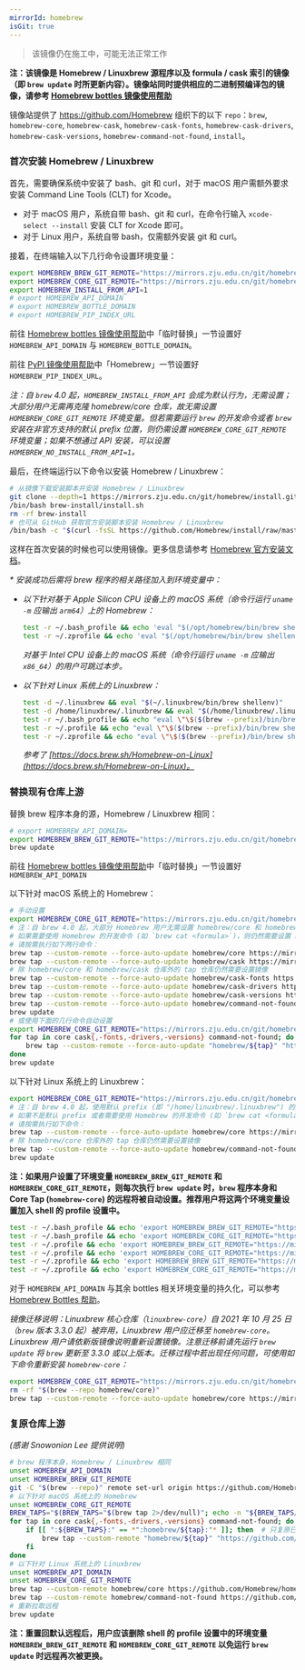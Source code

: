 ```yaml
---
mirrorId: homebrew
isGit: true
---
```


> 该镜像仍在施工中，可能无法正常工作

**注：该镜像是 Homebrew / Linuxbrew 源程序以及 formula / cask 索引的镜像（即 `brew update` 时所更新内容）。镜像站同时提供相应的二进制预编译包的镜像，请参考 [Homebrew bottles 镜像使用帮助](/docs/homebrew-bottles/)**

镜像站提供了 https://github.com/Homebrew 组织下的以下 `repo`：`brew`, `homebrew-core`, `homebrew-cask`, `homebrew-cask-fonts`, `homebrew-cask-drivers`, `homebrew-cask-versions`, `homebrew-command-not-found`, `install`。

### 首次安装 Homebrew / Linuxbrew

首先，需要确保系统中安装了 bash、git 和 curl，对于 macOS 用户需额外要求安装 Command Line Tools (CLT) for Xcode。

- 对于 macOS 用户，系统自带 bash、git 和 curl，在命令行输入 `xcode-select --install` 安装 CLT for Xcode 即可。
- 对于 Linux 用户，系统自带 bash，仅需额外安装 git 和 curl。

接着，在终端输入以下几行命令设置环境变量：

```bash
export HOMEBREW_BREW_GIT_REMOTE="https://mirrors.zju.edu.cn/git/homebrew/brew.git"
export HOMEBREW_CORE_GIT_REMOTE="https://mirrors.zju.edu.cn/git/homebrew/homebrew-core.git"
export HOMEBREW_INSTALL_FROM_API=1
# export HOMEBREW_API_DOMAIN
# export HOMEBREW_BOTTLE_DOMAIN
# export HOMEBREW_PIP_INDEX_URL
```

前往 [Homebrew bottles 镜像使用帮助](/homebrew-bottles/)中「临时替换」一节设置好 `HOMEBREW_API_DOMAIN` 与 `HOMEBREW_BOTTLE_DOMAIN`。

前往 [PyPI 镜像使用帮助](/pypi/)中「Homebrew」一节设置好 `HOMEBREW_PIP_INDEX_URL`。

_注：自 `brew` 4.0 起，`HOMEBREW_INSTALL_FROM_API` 会成为默认行为，无需设置；大部分用户无需再克隆 homebrew/core 仓库，故无需设置 `HOMEBREW_CORE_GIT_REMOTE` 环境变量。但若需要运行 `brew` 的开发命令或者 `brew` 安装在非官方支持的默认 prefix 位置，则仍需设置  `HOMEBREW_CORE_GIT_REMOTE` 环境变量；如果不想通过 API 安装，可以设置 `HOMEBREW_NO_INSTALL_FROM_API=1`。_

最后，在终端运行以下命令以安装 Homebrew / Linuxbrew：

```bash
# 从镜像下载安装脚本并安装 Homebrew / Linuxbrew
git clone --depth=1 https://mirrors.zju.edu.cn/git/homebrew/install.git brew-install
/bin/bash brew-install/install.sh
rm -rf brew-install
# 也可从 GitHub 获取官方安装脚本安装 Homebrew / Linuxbrew
/bin/bash -c "$(curl -fsSL https://github.com/Homebrew/install/raw/master/install.sh)"
```

这样在首次安装的时候也可以使用镜像。更多信息请参考 [Homebrew 官方安装文档](https://docs.brew.sh/Installation)。

_* 安装成功后需将 brew 程序的相关路径加入到环境变量中：_

- _以下针对基于 Apple Silicon CPU 设备上的 macOS 系统（命令行运行 `uname -m` 应输出 `arm64`）上的 Homebrew：_

  ```bash
  test -r ~/.bash_profile && echo 'eval "$(/opt/homebrew/bin/brew shellenv)"' >> ~/.bash_profile
  test -r ~/.zprofile && echo 'eval "$(/opt/homebrew/bin/brew shellenv)"' >> ~/.zprofile
  ```

  _对基于 Intel CPU 设备上的 macOS 系统（命令行运行 `uname -m` 应输出 `x86_64`）的用户可跳过本步。_

- _以下针对 Linux 系统上的 Linuxbrew：_

  ```bash
  test -d ~/.linuxbrew && eval "$(~/.linuxbrew/bin/brew shellenv)"
  test -d /home/linuxbrew/.linuxbrew && eval "$(/home/linuxbrew/.linuxbrew/bin/brew shellenv)"
  test -r ~/.bash_profile && echo "eval \"\$($(brew --prefix)/bin/brew shellenv)\"" >> ~/.bash_profile
  test -r ~/.profile && echo "eval \"\$($(brew --prefix)/bin/brew shellenv)\"" >> ~/.profile
  test -r ~/.zprofile && echo "eval \"\$($(brew --prefix)/bin/brew shellenv)\"" >> ~/.zprofile
  ```

  _参考了 [https://docs.brew.sh/Homebrew-on-Linux](https://docs.brew.sh/Homebrew-on-Linux)。_

### 替换现有仓库上游

替换 brew 程序本身的源，Homebrew / Linuxbrew 相同：

```bash
# export HOMEBREW_API_DOMAIN=
export HOMEBREW_BREW_GIT_REMOTE="https://mirrors.zju.edu.cn/git/homebrew/brew.git"
brew update
```

前往 [Homebrew bottles 镜像使用帮助](/homebrew-bottles/)中「临时替换」一节设置好 `HOMEBREW_API_DOMAIN`

以下针对 macOS 系统上的 Homebrew：

```bash
# 手动设置
export HOMEBREW_CORE_GIT_REMOTE="https://mirrors.zju.edu.cn/git/homebrew/homebrew-core.git"
# 注：自 brew 4.0 起，大部分 Homebrew 用户无需设置 homebrew/core 和 homebrew/cask 镜像，只需设置 HOMEBREW_API_DOMAIN 即可。
# 如果需要使用 Homebrew 的开发命令 (如 `brew cat <formula>`)，则仍然需要设置 homebrew/core 和 homebrew/cask 镜像。
# 请按需执行如下两行命令：
brew tap --custom-remote --force-auto-update homebrew/core https://mirrors.zju.edu.cn/git/homebrew/homebrew-core.git
brew tap --custom-remote --force-auto-update homebrew/cask https://mirrors.zju.edu.cn/git/homebrew/homebrew-cask.git
# 除 homebrew/core 和 homebrew/cask 仓库外的 tap 仓库仍然需要设置镜像
brew tap --custom-remote --force-auto-update homebrew/cask-fonts https://mirrors.zju.edu.cn/git/homebrew/homebrew-cask-fonts.git
brew tap --custom-remote --force-auto-update homebrew/cask-drivers https://mirrors.zju.edu.cn/git/homebrew/homebrew-cask-drivers.git
brew tap --custom-remote --force-auto-update homebrew/cask-versions https://mirrors.zju.edu.cn/git/homebrew/homebrew-cask-versions.git
brew tap --custom-remote --force-auto-update homebrew/command-not-found https://mirrors.zju.edu.cn/git/homebrew/homebrew-command-not-found.git
brew update
# 或使用下面的几行命令自动设置
export HOMEBREW_CORE_GIT_REMOTE="https://mirrors.zju.edu.cn/git/homebrew/homebrew-core.git"
for tap in core cask{,-fonts,-drivers,-versions} command-not-found; do
    brew tap --custom-remote --force-auto-update "homebrew/${tap}" "https://mirrors.zju.edu.cn/git/homebrew/homebrew-${tap}.git"
done
brew update
```

以下针对 Linux 系统上的 Linuxbrew：

```bash
export HOMEBREW_CORE_GIT_REMOTE="https://mirrors.zju.edu.cn/git/homebrew/homebrew-core.git"
# 注：自 brew 4.0 起，使用默认 prefix (即 "/home/linuxbrew/.linuxbrew") 的大部分 Homebrew 用户无需设置 homebrew/core 镜像，只需设置 HOMEBREW_API_DOMAIN 即可。
# 如果不是默认 prefix 或者需要使用 Homebrew 的开发命令 (如 `brew cat <formula>`)，则仍然需要设置 homebrew/core 镜像。
# 请按需执行如下命令：
brew tap --custom-remote --force-auto-update homebrew/core https://mirrors.zju.edu.cn/git/homebrew/homebrew-core.git
# 除 homebrew/core 仓库外的 tap 仓库仍然需要设置镜像
brew tap --custom-remote --force-auto-update homebrew/command-not-found https://mirrors.zju.edu.cn/git/homebrew/homebrew-command-not-found.git
brew update
```

**注：如果用户设置了环境变量 `HOMEBREW_BREW_GIT_REMOTE` 和 `HOMEBREW_CORE_GIT_REMOTE`，则每次执行 `brew update` 时，`brew` 程序本身和 Core Tap (`homebrew-core`) 的远程将被自动设置。推荐用户将这两个环境变量设置加入 shell 的 profile 设置中。**

```bash
test -r ~/.bash_profile && echo 'export HOMEBREW_BREW_GIT_REMOTE="https://mirrors.zju.edu.cn/git/homebrew/brew.git"' >> ~/.bash_profile  # bash
test -r ~/.bash_profile && echo 'export HOMEBREW_CORE_GIT_REMOTE="https://mirrors.zju.edu.cn/git/homebrew/homebrew-core.git"' >> ~/.bash_profile
test -r ~/.profile && echo 'export HOMEBREW_BREW_GIT_REMOTE="https://mirrors.zju.edu.cn/git/homebrew/brew.git"' >> ~/.profile
test -r ~/.profile && echo 'export HOMEBREW_CORE_GIT_REMOTE="https://mirrors.zju.edu.cn/git/homebrew/homebrew-core.git"' >> ~/.profile
test -r ~/.zprofile && echo 'export HOMEBREW_BREW_GIT_REMOTE="https://mirrors.zju.edu.cn/git/homebrew/brew.git"' >> ~/.zprofile  # zsh
test -r ~/.zprofile && echo 'export HOMEBREW_CORE_GIT_REMOTE="https://mirrors.zju.edu.cn/git/homebrew/homebrew-core.git"' >> ~/.zprofile
```

对于 `HOMEBREW_API_DOMAIN` 与其余 bottles 相关环境变量的持久化，可以参考 [Homebrew Bottles 帮助](/homebrew-bottles/)。

_镜像迁移说明：Linuxbrew 核心仓库（`linuxbrew-core`）自 2021 年 10 月 25 日（`brew` 版本 3.3.0 起）被弃用，Linuxbrew 用户应迁移至 `homebrew-core`。Linuxbrew 用户请依新版镜像说明重新设置镜像。注意迁移前请先运行 `brew update` 将 `brew` 更新至 3.3.0 或以上版本。迁移过程中若出现任何问题，可使用如下命令重新安装 `homebrew-core`：_

```bash
export HOMEBREW_CORE_GIT_REMOTE="https://mirrors.zju.edu.cn/git/homebrew/homebrew-core.git"
rm -rf "$(brew --repo homebrew/core)"
brew tap --custom-remote --force-auto-update homebrew/core https://mirrors.zju.edu.cn/git/homebrew/homebrew-core.git
```

### 复原仓库上游

_(感谢 Snowonion Lee 提供说明)_

```bash
# brew 程序本身，Homebrew / Linuxbrew 相同
unset HOMEBREW_API_DOMAIN
unset HOMEBREW_BREW_GIT_REMOTE
git -C "$(brew --repo)" remote set-url origin https://github.com/Homebrew/brew
# 以下针对 macOS 系统上的 Homebrew
unset HOMEBREW_CORE_GIT_REMOTE
BREW_TAPS="$(BREW_TAPS="$(brew tap 2>/dev/null)"; echo -n "${BREW_TAPS//$'\n'/:}")"
for tap in core cask{,-fonts,-drivers,-versions} command-not-found; do
    if [[ ":${BREW_TAPS}:" == *":homebrew/${tap}:"* ]]; then  # 只复原已安装的 Tap
        brew tap --custom-remote "homebrew/${tap}" "https://github.com/Homebrew/homebrew-${tap}"
    fi
done
# 以下针对 Linux 系统上的 Linuxbrew
unset HOMEBREW_API_DOMAIN
unset HOMEBREW_CORE_GIT_REMOTE
brew tap --custom-remote homebrew/core https://github.com/Homebrew/homebrew-core
brew tap --custom-remote homebrew/command-not-found https://github.com/Homebrew/homebrew-command-not-found
# 重新拉取远程
brew update
```

**注：重置回默认远程后，用户应该删除 shell 的 profile 设置中的环境变量 `HOMEBREW_BREW_GIT_REMOTE` 和 `HOMEBREW_CORE_GIT_REMOTE` 以免运行 `brew update` 时远程再次被更换。**